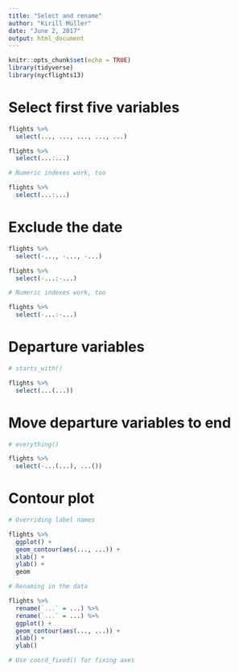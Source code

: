 ```yaml
---
title: "Select and rename"
author: "Kirill Müller"
date: "June 2, 2017"
output: html_document
---
```


```r
knitr::opts_chunk$set(echo = TRUE)
library(tidyverse)
library(nycflights13)
```

# Select first five variables

```r
flights %>%
  select(..., ..., ..., ..., ...)
```

```r
flights %>%
  select(...:...)
```

```r
# Numeric indexes work, too

flights %>%
  select(...:...)
```


# Exclude the date

```r
flights %>%
  select(-..., -..., -...)
```

```r
flights %>%
  select(-...:-...)
```

```r
# Numeric indexes work, too

flights %>%
  select(-...:-...)
```

# Departure variables

```r
# starts_with()

flights %>% 
  select(...(...))
```


# Move departure variables to end

```r
# everything()

flights %>%
  select(-...(...), ...())
```

# Contour plot

```r
# Overriding label names

flights %>% 
  ggplot() +
  geom_contour(aes(..., ...)) +
  xlab() +
  ylab() +
  geom
```


```r
# Renaming in the data

flights %>% 
  rename(`...` = ...) %>%
  rename(`...` = ...) %>%
  ggplot() +
  geom_contour(aes(..., ...)) +
  xlab() +
  ylab()
```

```r
# Use coord_fixed() for fixing axes
```

